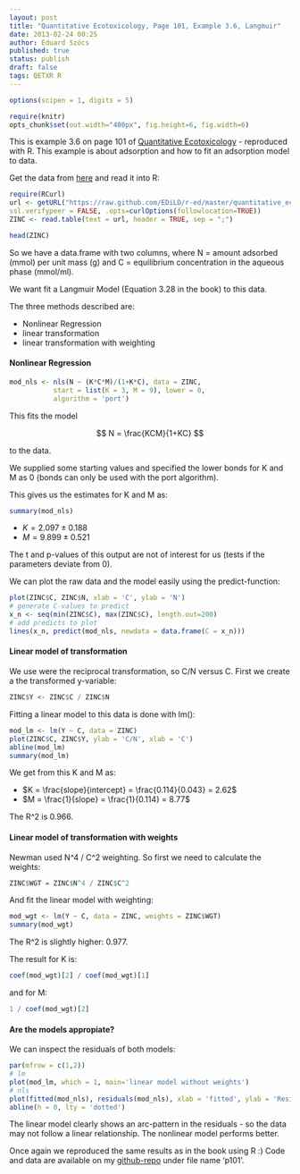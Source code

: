 ```yaml
---
layout: post
title: "Quantitative Ecotoxicology, Page 101, Example 3.6, Langmuir"
date: 2013-02-24 00:25
author: Eduard Szöcs
published: true
status: publish
draft: false
tags: QETXR R
---
```


```r
options(scipen = 1, digits = 5)
```
```r
require(knitr)
opts_chunk$set(out.width="400px", fig.height=6, fig.width=6)
```


This is example 3.6 on page 101 of [Quantitative Ecotoxicology](http://www.crcpress.com/product/isbn/9781439835647) - reproduced with R. This example is about adsorption and how to fit an adsorption model to data.

Get the data from [here](https://raw.github.com/EDiLD/r-ed/master/quantitative_ecotoxicology/data/p101.csv) and read it into R: 

```r
require(RCurl)
url <- getURL("https://raw.github.com/EDiLD/r-ed/master/quantitative_ecotoxicology/data/p101.csv",
ssl.verifypeer = FALSE, .opts=curlOptions(followlocation=TRUE))
ZINC <- read.table(text = url, header = TRUE, sep = ";")
```
```r
head(ZINC)
```

So we have a data.frame with two columns,
where N = amount adsorbed (mmol) per unit mass (g) and  C = equilibrium concentration in the aqueous phase (mmol/ml).

We want fit a Langmuir Model (Equation 3.28 in the book) to this data. 

The three methods described are:

* Nonlinear Regression
* linear transformation
* linear transformation with weighting



#### Nonlinear Regression
```r
mod_nls <- nls(N ~ (K*C*M)/(1+K*C), data = ZINC, 
           start = list(K = 3, M = 9), lower = 0, 
           algorithm = 'port')
```
This fits the model 

$$ N = \frac{KCM}{1+KC} $$ 

to the data. 

We supplied some starting values and specified the lower bonds for K and M as 0 (bonds can only be used with the port algorithm).

This gives us the estimates for K and M as:
```r
summary(mod_nls)
```

* $K = 2.097 \pm 0.188$
* $M = 9.899 \pm 0.521$

The t and p-values of this output are not of interest for us (tests if the parameters deviate from 0).

We can plot the raw data and the model easily using the predict-function:
```r
plot(ZINC$C, ZINC$N, xlab = 'C', ylab = 'N')
# generate C-values to predict
x_n <- seq(min(ZINC$C), max(ZINC$C), length.out=200)
# add predicts to plot
lines(x_n, predict(mod_nls, newdata = data.frame(C = x_n)))
```



#### Linear model of transformation
We use were the reciprocal transformation, so C/N versus C.
First we create a the transformed y-variable:
```r
ZINC$Y <- ZINC$C / ZINC$N
```

Fitting a linear model to this data is done with lm():
```r
mod_lm <- lm(Y ~ C, data = ZINC)
plot(ZINC$C, ZINC$Y, ylab = 'C/N', xlab = 'C')
abline(mod_lm)
summary(mod_lm)
```
We get from this K and M as:

* $K = \frac{slope}{intercept} = \frac{0.114}{0.043} = 2.62$
* $M = \frac{1}{slope} = \frac{1}{0.114} = 8.77$

The R^2 is 0.966.


#### Linear model of transformation with weights
Newman used N^4 / C^2 weighting. So first we need to calculate the weights:
```r
ZINC$WGT = ZINC$N^4 / ZINC$C^2
```

And fit the linear model with weighting:
```r
mod_wgt <- lm(Y ~ C, data = ZINC, weights = ZINC$WGT)
summary(mod_wgt)
```
The R^2 is slightly higher: 0.977.

The result for K is:
```r
coef(mod_wgt)[2] / coef(mod_wgt)[1]
```

and for M:
```r
1 / coef(mod_wgt)[2]
```

#### Are the models appropiate?

We can inspect the residuals of both models:


```r
par(mfrow = c(1,2))
# lm
plot(mod_lm, which = 1, main='linear model without weights')
# nls
plot(fitted(mod_nls), residuals(mod_nls), xlab = 'fitted', ylab = 'Residuals', main = 'nonlinear regression')
abline(h = 0, lty = 'dotted')
```

The linear model clearly shows an arc-pattern in the residuals - so the data may not follow a linear relationship.
The nonlinear model performs better.



Once again we reproduced the same results as in the book using R :)
Code and data are available on my [github-repo](https://github.com/EDiLD/r-ed/tree/master/quantitative_ecotoxicology) under file name 'p101'.



